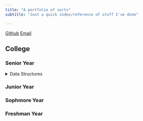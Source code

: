 ```yaml
---
title: "A portfolio of sorts"
subtitle: "Just a quick index/reference of stuff I've done"

---
```


[Github](https://github.com/lizdotsh)
[Email](mailto:work@lizgood.win)



## College

### Senior Year 
<details>
    <summary>Data Structures</summary>
    My data structures course. Here are the links:

    yeah yeah yeah whatever 
</details>
### Junior Year

### Sophmore Year

### Freshman Year

